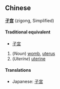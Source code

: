 == Chinese ==
'''[[子]][[宫]]''' (zigong, Simplified)

====Traditional equivalent====
*[[子宮]]

# (''Noun'') [[womb]], [[uterus]]
# (''Uterine'') [[uterine]]

====Translations====
*Japanese: [[子宮]]